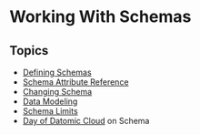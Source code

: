 Working With Schemas
====================

Topics
------



- <a id="defining-schemas"></a>[Defining Schemas](defining-schema.html)
- <a id="schema-attribute-reference"></a>[Schema Attribute Reference](schema-reference.html)
- <a id="changing-schema"></a>[Changing Schema](schema-change.html)
- <a id="data-modeling"></a>[Data Modeling](schema-modeling.html)
- <a id="schema-limits"></a>[Schema Limits](schema-limits.html)
- <a id="day-of-datomic-cloud-on-schema"></a>[Day of Datomic Cloud](https://youtu.be/ZP-E2IgqKfA?t=1460) on Schema